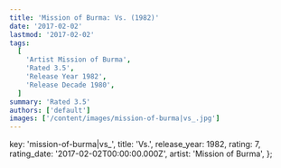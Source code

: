 ```yaml
---
title: 'Mission of Burma: Vs. (1982)'
date: '2017-02-02'
lastmod: '2017-02-02'
tags:
  [
    'Artist Mission of Burma',
    'Rated 3.5',
    'Release Year 1982',
    'Release Decade 1980',
  ]
summary: 'Rated 3.5'
authors: ['default']
images: ['/content/images/mission-of-burma|vs_.jpg']
---
```


  key: 'mission-of-burma|vs_',
  title: 'Vs.',
  release_year: 1982,
  rating: 7,
  rating_date: '2017-02-02T00:00:00.000Z',
  artist: 'Mission of Burma',
};

<MusicRating data={data} />

